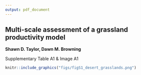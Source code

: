 ```yaml
---
output: pdf_document
---
```


## Multi-scale assessment of a grassland productivity model
**Shawn D. Taylor, Dawn M. Browning**

Supplementary Table A1 & Image A1  

\newpage

\begin{table}
\caption{Sites used in analysis. A * indicates the site was also used in Hufkins et al. 2016.}
\small
\begin{tabular}{l|r|r|l|r|l|l|r|l}
\hline
name & lat & lon & vegetation & roi\_id & first\_date & last\_date & site\_years & ecoregion\\
\hline
ahwahnee & 37.75 & -119.58 & GR & 3000 & 2015-07-28 & 2020-03-05 & 4.6 & NWForests\\
\hline
archboldavir & 27.18 & -81.22 & AG & 1000 & 2016-11-18 & 2020-03-05 & 3.1 & ETempForests\\
\hline
archboldavirx & 27.17 & -81.22 & AG & 1000 & 2016-05-16 & 2020-03-05 & 3.6 & ETempForests\\
\hline
archboldpnot & 27.19 & -81.20 & AG & 1000 & 2016-05-13 & 2020-03-05 & 3.6 & ETempForests\\
\hline
archboldpnotx & 27.18 & -81.20 & AG & 1000 & 2016-05-16 & 2020-03-05 & 3.6 & ETempForests\\
\hline
arsgacp1 & 31.51 & -83.62 & AG & 1000 & 2016-05-10 & 2020-03-05 & 3.8 & ETempForests\\
\hline
arsmnswanlake1 & 45.68 & -95.80 & AG & 1000 & 2015-10-02 & 2020-03-05 & 4.4 & GrPlains\\
\hline
bullshoals & 36.56 & -93.07 & GR & 1000 & 2013-11-19 & 2020-03-05 & 5.8 & ETempForests\\
\hline
burnssagebrush & 43.47 & -119.69 & SH & 1000 & 2012-10-13 & 2020-03-05 & 7.3 & NADeserts\\
\hline
butte* & 45.95 & -112.48 & GR & 1000 & 2009-01-11 & 2020-03-05 & 10.7 & NWForests\\
\hline
cperagm & 40.84 & -104.77 & AG & 1000 & 2016-05-19 & 2020-03-05 & 3.8 & GrPlains\\
\hline
cperagm & 40.84 & -104.77 & GR & 1000 & 2016-05-19 & 2020-03-05 & 3.8 & GrPlains\\
\hline
cpertgm & 40.83 & -104.76 & GR & 1000 & 2016-05-04 & 2020-03-05 & 3.8 & GrPlains\\
\hline
cperuvb & 40.81 & -104.76 & GR & 1000 & 2015-07-16 & 2020-03-05 & 4.7 & GrPlains\\
\hline
gatesofthemountains & 46.83 & -111.71 & GR & 2000 & 2011-08-12 & 2019-02-01 & 7.1 & NWForests\\
\hline
glacier & 48.50 & -113.99 & GR & 1000 & 2009-02-07 & 2020-03-05 & 11.0 & NWForests\\
\hline
goodwater & 39.23 & -92.12 & AG & 1001 & 2015-09-26 & 2020-03-05 & 4.5 & GrPlains\\
\hline
grandteton & 43.92 & -110.58 & SH & 1000 & 2015-07-28 & 2020-02-04 & 3.5 & NWForests\\
\hline
harvardfarmnorth & 42.52 & -72.18 & AG & 1000 & 2015-11-07 & 2020-03-05 & 4.3 & NForest\\
\hline
harvardfarmsouth & 42.52 & -72.18 & AG & 1000 & 2015-11-07 & 2020-03-05 & 4.3 & NForest\\
\hline
harvardgarden & 42.53 & -72.19 & AG & 1000 & 2016-06-12 & 2020-03-05 & 3.7 & NForest\\
\hline
hawbeckereddy & 40.66 & -77.85 & AG & 1000 & 2015-09-23 & 2019-05-14 & 3.4 & ETempForests\\
\hline
humnokericea & 34.59 & -91.75 & AG & 1000 & 2015-06-25 & 2020-03-05 & 4.2 & ETempForests\\
\hline
humnokericec & 34.59 & -91.75 & AG & 1000 & 2015-06-25 & 2020-03-05 & 4.5 & ETempForests\\
\hline
ibp* & 32.59 & -106.85 & GR & 1000 & 2014-02-16 & 2020-03-05 & 6.0 & NADeserts\\
\hline
ibp* & 32.59 & -106.85 & SH & 1001 & 2014-02-16 & 2020-03-02 & 6.0 & NADeserts\\
\hline
jasperridge* & 37.40 & -122.22 & GR & 1000 & 2012-03-08 & 2017-03-09 & 5.0 & MWCoastForests\\
\hline
jerbajada & 32.58 & -106.63 & SH & 1000 & 2014-04-20 & 2020-03-05 & 5.9 & NADeserts\\
\hline
jernort & 32.62 & -106.79 & SH & 2000 & 2016-10-28 & 2020-03-05 & 3.3 & NADeserts\\
\hline
jersand & 32.52 & -106.80 & SH & 1000 & 2014-02-28 & 2020-03-05 & 6.0 & NADeserts\\
\hline
kansas* & 39.06 & -95.19 & GR & 1000 & 2012-12-03 & 2019-12-31 & 6.7 & GrPlains\\
\hline
kaweah & 36.44 & -118.91 & SH & 1000 & 2011-07-13 & 2019-09-20 & 8.2 & MedCA\\
\hline
kelloggcorn & 42.44 & -85.32 & AG & 1000 & 2014-05-23 & 2019-10-05 & 4.9 & ETempForests\\
\hline
\end{tabular}
\end{table}


\begin{table}
\small
\begin{tabular}{l|r|r|l|r|l|l|r|l}
\hline
name & lat & lon & vegetation & roi id & first date & last date & site years & ecoregion\\
\hline
kelloggcorn2 & 42.40 & -85.38 & AG & 1000 & 2015-07-16 & 2019-04-11 & 3.2 & ETempForests\\
\hline
kelloggcorn3 & 42.40 & -85.37 & AG & 1000 & 2015-07-16 & 2020-03-05 & 3.7 & ETempForests\\
\hline
kelloggcornsoy2 & 42.40 & -85.37 & AG & 1000 & 2015-07-16 & 2020-03-05 & 3.7 & ETempForests\\
\hline
kelloggmiscanthus & 42.40 & -85.38 & AG & 1000 & 2015-07-16 & 2020-03-05 & 3.7 & ETempForests\\
\hline
kelloggoldfield & 42.40 & -85.37 & AG & 1000 & 2015-07-16 & 2020-03-05 & 4.2 & ETempForests\\
\hline
kendall* & 31.74 & -109.94 & GR & 1000 & 2012-07-06 & 2020-03-05 & 7.6 & SouthAridHighliands\\
\hline
kendall* & 31.74 & -109.94 & SH & 1000 & 2012-08-08 & 2019-11-07 & 7.2 & SouthAridHighliands\\
\hline
konza* & 39.08 & -96.56 & GR & 1000 & 2012-03-17 & 2019-12-19 & 6.2 & GrPlains\\
\hline
lethbridge* & 49.71 & -112.94 & GR & 1000 & 2011-12-07 & 2020-03-05 & 8.3 & GrPlains\\
\hline
luckyhills & 31.74 & -110.05 & SH & 2000 & 2015-01-26 & 2018-06-04 & 3.4 & SouthAridHighliands\\
\hline
mandanh5 & 46.78 & -100.95 & AG & 1000 & 2015-09-17 & 2020-03-05 & 4.5 & GrPlains\\
\hline
mandani2 & 46.76 & -100.93 & AG & 1000 & 2016-04-22 & 2020-03-05 & 3.7 & GrPlains\\
\hline
manilacotton & 35.89 & -90.14 & AG & 1000 & 2016-06-21 & 2020-03-05 & 3.6 & ETempForests\\
\hline
marena* & 36.06 & -97.21 & GR & 1000 & 2012-06-12 & 2018-06-19 & 5.8 & GrPlains\\
\hline
mead1 & 41.17 & -96.48 & AG & 1000 & 2016-07-12 & 2020-03-05 & 3.7 & GrPlains\\
\hline
mead2 & 41.16 & -96.47 & AG & 1000 & 2016-07-12 & 2020-03-05 & 3.6 & GrPlains\\
\hline
mead3 & 41.18 & -96.44 & AG & 1000 & 2016-07-12 & 2020-03-05 & 3.7 & GrPlains\\
\hline
meadpasture & 41.14 & -96.46 & AG & 1000 & 2016-07-15 & 2020-03-05 & 3.7 & GrPlains\\
\hline
monture* & 47.02 & -113.13 & GR & 2000 & 2010-11-04 & 2019-02-01 & 8.0 & NWForests\\
\hline
mtrobson & 53.03 & -119.20 & GR & 1000 & 2015-02-16 & 2020-03-05 & 4.8 & NWForests\\
\hline
nationalelkrefuge & 43.49 & -110.74 & GR & 1000 & 2015-08-12 & 2020-03-05 & 4.5 & NWForests\\
\hline
NEON.D03.DSNY. & 28.13 & -81.44 & GR & 1000 & 2016-12-15 & 2020-03-05 & 3.2 & ETempForests\\
\hline
NEON.D06.KONA. & 39.11 & -96.61 & AG & 1000 & 2016-05-07 & 2020-03-05 & 3.7 & GrPlains\\
\hline
NEON.D06.KONZ. & 39.10 & -96.56 & GR & 1000 & 2017-02-25 & 2020-03-05 & 3.0 & GrPlains\\
\hline
NEON.D09.WOOD. & 47.13 & -99.24 & GR & 1000 & 2016-12-18 & 2020-03-05 & 3.2 & GrPlains\\
\hline
NEON.D10.ARIK. & 39.76 & -102.45 & GR & 1000 & 2016-12-18 & 2020-03-05 & 3.1 & GrPlains\\
\hline
NEON.D10.CPER. & 40.82 & -104.75 & GR & 1000 & 2016-06-30 & 2020-03-05 & 3.7 & GrPlains\\
\hline
NEON.D10.STER. & 40.46 & -103.03 & AG & 1000 & 2016-12-18 & 2020-03-05 & 3.2 & GrPlains\\
\hline
NEON.D11.OAES. & 35.41 & -99.06 & GR & 1000 & 2017-02-28 & 2020-03-05 & 3.0 & GrPlains\\
\hline
NEON.D13.MOAB. & 38.25 & -109.39 & GR & 1000 & 2017-02-25 & 2020-03-05 & 3.0 & NADeserts\\
\hline
NEON.D14.JORN. & 32.59 & -106.84 & GR & 1000 & 2017-02-25 & 2020-03-05 & 3.0 & NADeserts\\
\hline
NEON.D14.SRER. & 31.91 & -110.84 & SH & 1000 & 2017-02-25 & 2020-03-05 & 3.0 & NADeserts\\
\hline
NEON.D15.ONAQ. & 40.18 & -112.45 & GR & 1000 & 2016-12-18 & 2020-03-05 & 3.2 & NADeserts\\
\hline
NEON.D15.ONAQ. & 40.18 & -112.45 & SH & 1001 & 2016-12-18 & 2020-03-05 & 3.2 & NADeserts\\
\hline
oakville & 47.90 & -97.32 & GR & 1000 & 2014-08-06 & 2020-03-05 & 4.6 & GrPlains\\
\hline
\end{tabular}
\end{table}

\begin{table}
\small
\begin{tabular}{l|r|r|l|r|l|l|r|l}
\hline
name & lat & lon & vegetation & roi id & first date & last date & site years & ecoregion\\
\hline
rosemountnprs & 44.68 & -93.07 & AG & 1000 & 2015-10-29 & 2020-03-05 & 4.3 & GrPlains\\
\hline
sevilletagrass & 34.36 & -106.70 & GR & 1000 & 2014-11-07 & 2020-03-05 & 5.1 & NADeserts\\
\hline
sevilletashrub & 34.33 & -106.74 & SH & 1000 & 2014-10-29 & 2020-03-05 & 5.0 & NADeserts\\
\hline
silverton & 45.00 & -122.69 & AG & 1000 & 2013-07-22 & 2020-02-10 & 5.9 & NWForests\\
\hline
smokypurchase & 35.59 & -83.07 & GR & 2000 & 2016-01-02 & 2020-03-05 & 4.0 & ETempForests\\
\hline
southerngreatplains & 36.61 & -97.49 & AG & 1000 & 2012-05-16 & 2020-03-05 & 7.5 & GrPlains\\
\hline
spruceT6P16E & 47.51 & -93.45 & SH & 1000 & 2015-08-24 & 2020-03-05 & 4.6 & NForest\\
\hline
stjones & 39.09 & -75.44 & GR & 1000 & 2015-09-20 & 2020-03-05 & 4.4 & ETempForests\\
\hline
sweetbriargrass & 37.56 & -79.09 & AG & 1000 & 2016-03-23 & 2020-03-05 & 3.8 & ETempForests\\
\hline
teddy & 46.89 & -103.38 & GR & 1000 & 2010-01-02 & 2019-03-27 & 8.5 & GrPlains\\
\hline
teddy & 46.89 & -103.38 & SH & 1000 & 2003-05-11 & 2019-03-27 & 14.4 & GrPlains\\
\hline
tonzi* & 38.43 & -120.97 & GR & 1000 & 2011-10-26 & 2020-02-13 & 7.3 & MedCA\\
\hline
turkeypointenf02 & 42.66 & -80.56 & AG & 1000 & 2012-05-01 & 2020-03-05 & 7.5 & ETempForests\\
\hline
twitchell & 38.11 & -121.65 & AG & 1000 & 2011-11-16 & 2017-04-05 & 4.0 & MedCA\\
\hline
uiefmaize & 40.06 & -88.20 & AG & 1000 & 2008-11-06 & 2020-03-02 & 11.3 & ETempForests\\
\hline
uiefmiscanthus & 40.06 & -88.20 & AG & 1000 & 2008-11-12 & 2018-04-29 & 9.2 & ETempForests\\
\hline
uiefprairie* & 40.06 & -88.20 & GR & 1000 & 2008-10-22 & 2020-03-02 & 11.3 & ETempForests\\
\hline
uiefswitchgrass & 40.06 & -88.20 & AG & 1000 & 2008-10-22 & 2020-03-02 & 10.6 & ETempForests\\
\hline
usgseros & 43.73 & -96.62 & GR & 1000 & 2014-09-11 & 2017-10-02 & 3.1 & GrPlains\\
\hline
uwmfieldsta & 43.39 & -88.02 & GR & 1000 & 2013-03-15 & 2020-03-05 & 7.0 & ETempForests\\
\hline
vaira* & 38.41 & -120.95 & GR & 1000 & 2011-10-17 & 2020-02-28 & 7.7 & MedCA\\
\hline
\end{tabular}
\end{table}


\newpage
\newpage

```r
knitr::include_graphics("figs/figS1_desert_grasslands.png")
```
